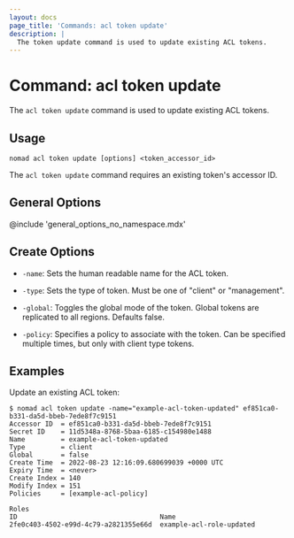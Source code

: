 ```yaml
---
layout: docs
page_title: 'Commands: acl token update'
description: |
  The token update command is used to update existing ACL tokens.
---
```


# Command: acl token update

The `acl token update` command is used to update existing ACL tokens.

## Usage

```plaintext
nomad acl token update [options] <token_accessor_id>
```

The `acl token update` command requires an existing token's accessor ID.

## General Options

@include 'general_options_no_namespace.mdx'

## Create Options

- `-name`: Sets the human readable name for the ACL token.

- `-type`: Sets the type of token. Must be one of "client" or "management".

- `-global`: Toggles the global mode of the token. Global tokens are replicated
  to all regions. Defaults false.

- `-policy`: Specifies a policy to associate with the token. Can be specified
  multiple times, but only with client type tokens.

## Examples

Update an existing ACL token:

```shell-session
$ nomad acl token update -name="example-acl-token-updated" ef851ca0-b331-da5d-bbeb-7ede8f7c9151
Accessor ID  = ef851ca0-b331-da5d-bbeb-7ede8f7c9151
Secret ID    = 11d5348a-8768-5baa-6185-c154980e1488
Name         = example-acl-token-updated
Type         = client
Global       = false
Create Time  = 2022-08-23 12:16:09.680699039 +0000 UTC
Expiry Time  = <never>
Create Index = 140
Modify Index = 151
Policies     = [example-acl-policy]

Roles
ID                                    Name
2fe0c403-4502-e99d-4c79-a2821355e66d  example-acl-role-updated
```
